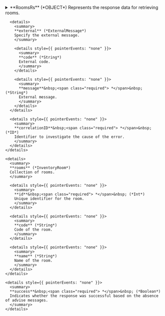 
<details>
  <summary>
  **RoomsRs** (*OBJECT*)  
  Represents the response data for retrieving rooms.  
  </summary>
  
  
    <details>
      <summary>
      **adviseMessages** (*AdviseMessage*)  
      Collection of advise messages.  
      </summary>
  
      <details style={{ pointerEvents: "none" }}>
        <summary>
        **code**&nbsp;<span class="required"> *</span>&nbsp; (*ID*)  
        AM code: The following codes can be returned:  
        </summary>
      </details>

      <details style={{ pointerEvents: "none" }}>
        <summary>
        **description**&nbsp;<span class="required"> *</span>&nbsp; (*String*)  
        Error description  
        </summary>
      </details>

      <details style={{ pointerEvents: "none" }}>
        <summary>
        **level**&nbsp;<span class="required"> *</span>&nbsp; (*Enum of AdviseMessageLevel*)  
        Indicates the level of importance of the message.
Possible values: ERROR, WARN, INFO.  
        Possible values:  
        `WARN`  
      `ERROR`  
      `INFO`  
        </summary>
      </details>

      <details>
        <summary>
        **external** (*ExternalMessage*)  
        Specify the external message.  
        </summary>
  
        <details style={{ pointerEvents: "none" }}>
          <summary>
          **code** (*String*)  
          External code.  
          </summary>
        </details>

        <details style={{ pointerEvents: "none" }}>
          <summary>
          **message**&nbsp;<span class="required"> *</span>&nbsp; (*String*)  
          External message.  
          </summary>
        </details>
      </details>

      <details style={{ pointerEvents: "none" }}>
        <summary>
        **correlationID**&nbsp;<span class="required"> *</span>&nbsp; (*ID*)  
        Identifier to investigate the cause of the error.  
        </summary>
      </details>
    </details>

    <details>
      <summary>
      **rooms** (*InventoryRoom*)  
      Collection of rooms.  
      </summary>
  
      <details style={{ pointerEvents: "none" }}>
        <summary>
        **id**&nbsp;<span class="required"> *</span>&nbsp; (*Int*)  
        Unique identifier for the room.
        </summary>
      </details>

      <details style={{ pointerEvents: "none" }}>
        <summary>
        **code** (*String*)  
        Code of the room.  
        </summary>
      </details>

      <details style={{ pointerEvents: "none" }}>
        <summary>
        **name** (*String*)  
        Name of the room.  
        </summary>
      </details>
    </details>

    <details style={{ pointerEvents: "none" }}>
      <summary>
      **success**&nbsp;<span class="required"> *</span>&nbsp; (*Boolean*)  
      Indicates whether the response was successful based on the absence of advise messages.  
      </summary>
    </details>
</details>

